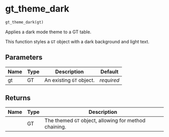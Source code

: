 # gt_theme_dark { #gt_extras.gt_theme_dark }

```python
gt_theme_dark(gt)
```

Applies a dark mode theme to a GT table.

This function styles a `GT` object with a dark background and light text.

## Parameters {.doc-section .doc-section-parameters}

| Name   | Type   | Description              | Default    |
|--------|--------|--------------------------|------------|
| gt     | GT     | An existing `GT` object. | _required_ |

## Returns {.doc-section .doc-section-returns}

| Name   | Type   | Description                                           |
|--------|--------|-------------------------------------------------------|
|        | GT     | The themed `GT` object, allowing for method chaining. |